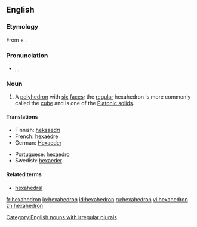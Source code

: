 {{wikipedia}}
==English==

===Etymology===
From {{etyl|grc}} {{term|ἕξ||six|sc=Polytonic|tr=hex|lang=grc}} + {{term|ἕδρα||seat, base|tr=hedra|lang=grc|sc=polytonic}}.

===Pronunciation===
* {{enPR|hĕksəhē'drən}}, {{IPA|/hɛksəˈhiːdrən/}}, {{SAMPA|/hEks.@."hi.dr@n/}}

===Noun===
{{en-noun|pl2=hexahedra}}

# {{geometry}} A [[polyhedron]] with [[six]] [[face]]s; the [[regular]] hexahedron is more commonly called the [[cube]] and is one of the [[Platonic solid]]s.

====Translations====
<!--Note: add translations for "hexahedron" here, not for "cube"-->
{{trans-top|polyhedron with six faces}}
* Finnish: [[heksaedri]]
* French: [[hexaèdre]] {{m}}
* German: [[Hexaeder]] {{n}}
{{trans-mid}}
* Portuguese: [[hexaedro]] {{m}}
* Swedish: [[hexaeder]] {{c}}
{{trans-bottom}}

====Related terms====
* [[hexahedral]]

[[Category:English nouns with irregular plurals]]

[[fr:hexahedron]]
[[io:hexahedron]]
[[id:hexahedron]]
[[ru:hexahedron]]
[[vi:hexahedron]]
[[zh:hexahedron]]